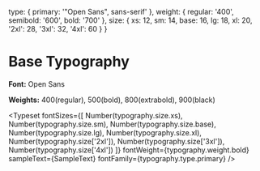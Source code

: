
<Meta title="Typography/Base" />

  type: {
    primary: '"Open Sans", sans-serif'
  },
  weight: {
    regular: '400',
    semibold: '600',
    bold: '700'
  },
  size: {
    xs: 12,
    sm: 14,
    base: 16,
    lg: 18,
    xl: 20,
    '2xl': 28,
    '3xl': 32,
    '4xl': 60
  }
}


# Base Typography

**Font:** Open Sans

**Weights:** 400(regular), 500(bold), 800(extrabold), 900(black)

<Typeset
  fontSizes={[
    Number(typography.size.xs),
    Number(typography.size.sm),
    Number(typography.size.base),
    Number(typography.size.lg),
    Number(typography.size.xl),
    Number(typography.size['2xl']),
    Number(typography.size['3xl']),
    Number(typography.size['4xl'])
  ]}
  fontWeight={typography.weight.bold}
  sampleText={SampleText}
  fontFamily={typography.type.primary}
/>
